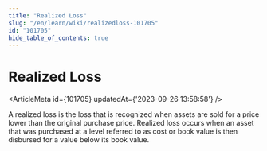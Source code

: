 ```yaml
---
title: "Realized Loss"
slug: "/en/learn/wiki/realizedloss-101705"
id: "101705"
hide_table_of_contents: true
---
```



# Realized Loss

<ArticleMeta id={101705} updatedAt={'2023-09-26 13:58:58'} />
<div className='border-solid border-b border-t-0 my-4 border-[var(--ifm-color-gray-300)]' />

A realized loss is the loss that is recognized when assets are sold for a price lower than the original purchase price. Realized loss occurs when an asset that was purchased at a level referred to as cost or book value is then disbursed for a value below its book value.
